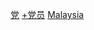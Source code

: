 {{container category}}
{{portal|马来西亚}}
{{cat main|马来西亚政治}}

[[Category:馬來西亞政治人物|党]]
[[Category:馬來西亞政黨|+党员]]
[[Category:亚洲各国各政党人物|Malaysia]]